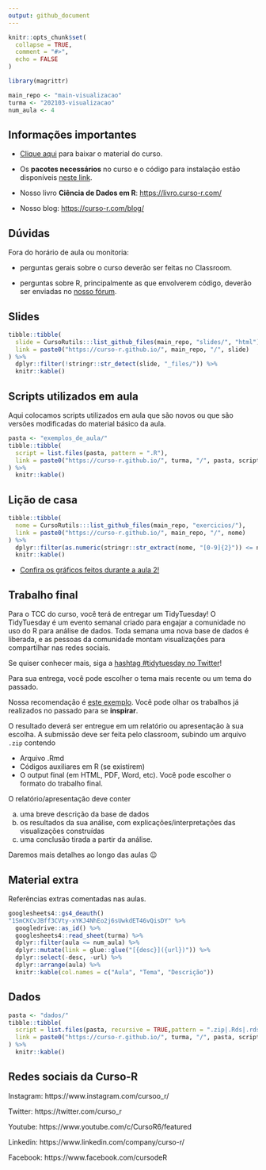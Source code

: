 ```yaml
---
output: github_document
---
```


<!-- README.md is generated from README.Rmd. Please edit that file -->

```r
knitr::opts_chunk$set(
  collapse = TRUE,
  comment = "#>",
  echo = FALSE
)

library(magrittr)

main_repo <- "main-visualizacao"
turma <- "202103-visualizacao"
num_aula <- 4
```


## Informações importantes

- [Clique aqui](https://github.com/curso-r/main-visualizacao/raw/master/material_do_curso.zip) para baixar o material do curso.

- Os **pacotes necessários** no curso e o código para instalação estão disponíveis [neste link](https://curso-r.github.io/main-visualizacao#pacotes-necess%C3%A1rios).

- Nosso livro **Ciência de Dados em R**: [https://livro.curso-r.com/](https://livro.curso-r.com/)

- Nosso blog: [https://curso-r.com/blog/](https://curso-r.com/blog/)

## Dúvidas

Fora do horário de aula ou monitoria:

- perguntas gerais sobre o curso deverão ser feitas no Classroom.

- perguntas sobre R, principalmente as que envolverem código, deverão ser enviadas no [nosso fórum](https://discourse.curso-r.com/).

## Slides

```r
tibble::tibble(
  slide = CursoRutils:::list_github_files(main_repo, "slides/", "html"),
  link = paste0("https://curso-r.github.io/", main_repo, "/", slide)
) %>% 
  dplyr::filter(!stringr::str_detect(slide, "_files/")) %>% 
  knitr::kable()
```

## Scripts utilizados em aula

Aqui colocamos scripts utilizados em aula que são novos ou que são versões modificadas do material básico da aula.

```r
pasta <- "exemplos_de_aula/"
tibble::tibble(
  script = list.files(pasta, pattern = ".R"),
  link = paste0("https://curso-r.github.io/", turma, "/", pasta, script)
) %>% 
  knitr::kable()
```


## Lição de casa



```r
tibble::tibble(
  nome = CursoRutils:::list_github_files(main_repo, "exercicios/"),
  link = paste0("https://curso-r.github.io/", main_repo, "/", nome)
) %>%
  dplyr::filter(as.numeric(stringr::str_extract(nome, "[0-9]{2}")) <= num_aula) %>% 
  knitr::kable()
```

- [Confira os gráficos feitos durante a aula 2!](https://curso-r.github.io/202103-visualizacao/graficos.html)

## Trabalho final

Para o TCC do curso, você terá de entregar um TidyTuesday! O TidyTuesday é um evento semanal  criado para engajar a comunidade no uso do R para análise de dados. Toda semana uma nova base de dados é liberada, e as pessoas da comunidade montam visualizações para compartilhar nas redes sociais.

Se quiser conhecer mais, siga a [hashtag #tidytuesday no Twitter](https://twitter.com/search?q=#TidyTuesday&src=hashtag_click)! 

Para sua entrega, você pode escolher o tema mais recente ou um tema do passado.

Nossa recomendação é [este exemplo](https://github.com/rfordatascience/tidytuesday/blob/master/data/2021/2021-03-09/readme.md). Você pode olhar os trabalhos já realizados no passado para se **inspirar**.

O resultado deverá ser entregue em um relatório ou apresentação à sua escolha. A submissão deve ser feita pelo classroom, subindo um arquivo `.zip` contendo

- Arquivo .Rmd
- Códigos auxiliares em R (se existirem)
- O output final (em HTML, PDF, Word, etc). Você pode escolher o formato do trabalho final.

O relatório/apresentação deve conter 

a) uma breve descrição da base de dados
b) os resultados da sua análise, com explicações/interpretações das visualizações construídas
c) uma conclusão tirada a partir da análise.

Daremos mais detalhes ao longo das aulas 😉 

## Material extra

Referências extras comentadas nas aulas.

```r
googlesheets4::gs4_deauth()
"1SmCKCvJBff3CVty-xYKJ4NhEo2j6sUwkdET46vQisDY" %>% 
  googledrive::as_id() %>% 
  googlesheets4::read_sheet(turma) %>%
  dplyr::filter(aula <= num_aula) %>% 
  dplyr::mutate(link = glue::glue("[{desc}]({url})")) %>%
  dplyr::select(-desc, -url) %>%
  dplyr::arrange(aula) %>% 
  knitr::kable(col.names = c("Aula", "Tema", "Descrição"))
```

## Dados

```r
pasta <- "dados/"
tibble::tibble(
  script = list.files(pasta, recursive = TRUE,pattern = ".zip|.Rds|.rds"),
  link = paste0("https://curso-r.github.io/", turma, "/", pasta, script)
) %>% 
  knitr::kable()
```


## Redes sociais da Curso-R

Instagram: https://www.instagram.com/cursoo_r/

Twitter: https://twitter.com/curso_r

Youtube: https://www.youtube.com/c/CursoR6/featured

Linkedin: https://www.linkedin.com/company/curso-r/

Facebook: https://www.facebook.com/cursodeR
